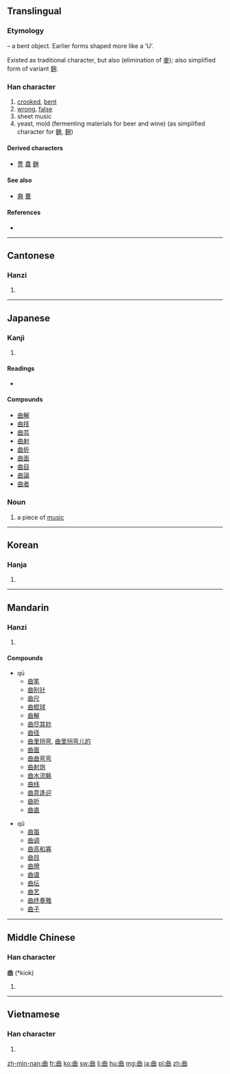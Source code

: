 {{also|麹|麯|典}}
==Translingual==
{{stroke order}}
{{Hani-forms|曲|曲[[麯]][[麹]]}}

===Etymology===
{{liushu|i}} – a bent object. Earlier forms shaped more like a ‘U’.

Existed as traditional character, but also {{Han simp|麯|f=麥|t=&nbsp;}} (elimination of [[麥]]); also simplified form of variant [[麹]].

===Han character===
{{Han char|rn=73|rad=曰|as=02|sn=6|four=5560<sub>0</sub>|canj=廿田 (TW), 廿月金 (TBC), X廿田 (XTW)}}

# [[crook]]ed, [[bent]]
# [[wrong]], [[false]]
# sheet music
# yeast, mold (fermenting materials for beer and wine) (as simplified character for [[麯]], [[麹]])

====Derived characters====
* [[豊]] [[農]] [[麯]]

====See also====
* [[典]] [[曹]] <!-- Unrelated, but current form similar -->

====References====
* {{Han ref|kx=0502.020|dkj=14280|dj=0873.040|hdz=21484.020|uh=66F2|ud=26354|bh=A6B1|bd=42673}}

----

==Cantonese==

===Hanzi===
{{yue-hanzi|jyut=|y=kuk1}}

# {{defn|lang=yue|sort=曰02}}

----

==Japanese==

===Kanji===
{{ja-kanji|grade=3|rs=曰02}}

# {{defn|lang=ja|sort=曰02}}

====Readings====
* {{ja-readings|on=[[きょく]] (kyoku)|kun=[[まがる]] (magaru), [[まげる]] (mageru), [[くま]] (kuma)}}

====Compounds====
* [[曲解]]
* [[曲技]]
* [[曲芸]]
* [[曲射]]
* [[曲折]]
* [[曲面]]
* [[曲目]]
* [[曲論]]
* [[曲者]]

===Noun===
{{ja-noun|k|hira=きょく|rom=kyoku}}

# a piece of [[music]]

----

==Korean==

===Hanja===
{{ko-hanja|hangeul=곡|eumhun=|rv=gok|mr=kok|y=kok}}

# {{defn|lang=ko|sort=曰02}}

----

==Mandarin==

===Hanzi===
{{cmn-hanzi|pin=[[qū]] ([[qu1]]), [[qǔ]] ([[qu3]])|wg=ch'ü<sup>1</sup>, ch'ü<sup>3</sup>}}

# {{defn|lang=cmn|sort=曰02}}

====Compounds====
{{top2}}
* qū
** [[曲笔]]
** [[曲别针]]
** [[曲尺]]
** [[曲棍球]]
** [[曲解]]
** [[曲尽其妙]]
** [[曲径]]
** [[曲里拐弯]], [[曲里拐弯儿的]]
** [[曲面]]
** [[曲曲弯弯]]
** [[曲射炮]]
** [[曲水流觞]]
** [[曲线]]
** [[曲意逢迎]]
** [[曲折]]
** [[曲直]]
{{mid2}}
* qǔ
** [[曲笛]]
** [[曲调]]
** [[曲高和寡]]
** [[曲目]]
** [[曲牌]]
** [[曲谱]]
** [[曲坛]]
** [[曲艺]]
** [[曲终奏雅]]
** [[曲子]]
{{bottom}}

----

==Middle Chinese==

===Han character===
'''曲''' (*kiok)<!--note: asterisk indicates that this character appears more than four times in the Tang Dynasty corpus of literature-->

# {{defn|lang=zhx-mid|sort=曰02}}

----

==Vietnamese==

===Han character===
{{vi-hantu|khúc|rs=曰02}}

# {{defn|lang=vi|sort=曰02}}

[[zh-min-nan:曲]]
[[fr:曲]]
[[ko:曲]]
[[sw:曲]]
[[li:曲]]
[[hu:曲]]
[[mg:曲]]
[[ja:曲]]
[[pl:曲]]
[[zh:曲]]